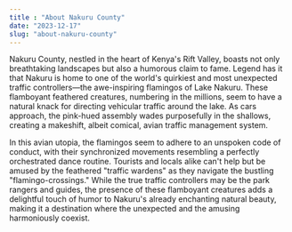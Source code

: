 ```yaml
---
title : "About Nakuru County"
date: "2023-12-17"
slug: "about-nakuru-county"
---
```




Nakuru County, nestled in the heart of Kenya's Rift Valley, boasts not only breathtaking landscapes but also a humorous claim to fame. Legend has it that Nakuru is home to one of the world's quirkiest and most unexpected traffic controllers—the awe-inspiring flamingos of Lake Nakuru. These flamboyant feathered creatures, numbering in the millions, seem to have a natural knack for directing vehicular traffic around the lake. As cars approach, the pink-hued assembly wades purposefully in the shallows, creating a makeshift, albeit comical, avian traffic management system.

In this avian utopia, the flamingos seem to adhere to an unspoken code of conduct, with their synchronized movements resembling a perfectly orchestrated dance routine. Tourists and locals alike can't help but be amused by the feathered "traffic wardens" as they navigate the bustling "flamingo-crossings." While the true traffic controllers may be the park rangers and guides, the presence of these flamboyant creatures adds a delightful touch of humor to Nakuru's already enchanting natural beauty, making it a destination where the unexpected and the amusing harmoniously coexist.